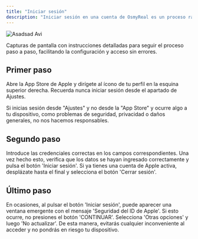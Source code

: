 ```yaml
---
title: "Iniciar sesión"
description: "Iniciar sesión en una cuenta de OsmyReal es un proceso rápido y sin complicaciones. En solo unos pocos pasos, podrás acceder a tu cuenta de forma segura y eficiente. Sigue las instrucciones a continuación para iniciar sesión sin ningún inconveniente."
---
```


![Asadsad Avi](/images/iniciar-sesion.png)

Capturas de pantalla con instrucciones detalladas para seguir el proceso paso a paso, facilitando la configuración y acceso sin errores.

## Primer paso

Abre la App Store de Apple y dirígete al ícono de tu perfil en la esquina superior derecha. Recuerda nunca iniciar sesión desde el apartado de Ajustes.

<Warning>
  Si inicias sesión desde "Ajustes" y no desde la "App Store" y ocurre algo a tu dispositivo, como problemas de seguridad, privacidad o daños generales, no nos hacemos responsables.
</Warning>

## Segundo paso

Introduce las credenciales correctas en los campos correspondientes. Una vez hecho esto, verifica que los datos se hayan ingresado correctamente y pulsa el botón 'Iniciar sesión'. Si ya tienes una cuenta de Apple activa, desplázate hasta el final y selecciona el botón 'Cerrar sesión'.

## Último paso

En ocasiones, al pulsar el botón 'Iniciar sesión', puede aparecer una ventana emergente con el mensaje 'Seguridad del ID de Apple'. Si esto ocurre, no presiones el botón 'CONTINUAR'. Selecciona 'Otras opciones' y luego 'No actualizar'. De esta manera, evitarás cualquier inconveniente al acceder y no pondrás en riesgo tu dispositivo.